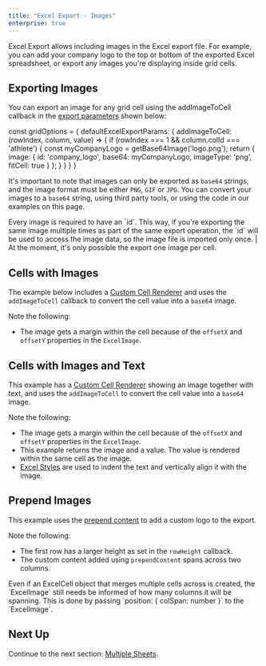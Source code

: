 ```yaml
---
title: "Excel Export - Images"
enterprise: true
---
```


Excel Export allows including images in the Excel export file. For example, you can add your company logo to the top or bottom of the exported Excel spreadsheet, or export any images you're displaying inside grid cells.


## Exporting Images

You can export an image for any grid cell using the addImageToCell callback in the [export parameters](../excel-export-api/#excelexportparams) shown below:

<interface-documentation interfaceName='ExcelExportParams' names='["addImageToCell"]' config='{"description":""}' ></interface-documentation>

<snippet>
const gridOptions = {
    defaultExcelExportParams: {
        addImageToCell: (rowIndex, column, value) => {
            if (rowIndex === 1 && column.colId === 'athlete') {
                const myCompanyLogo = getBase64Image('logo.png');
                return {
                    image: {
                        id: 'company_logo',
                        base64: myCompanyLogo,
                        imageType: 'png',
                        fitCell: true
                    }
                };
            }
        }
    }
}
</snippet>

It's important to note that images can only be exported as `base64` strings, and the image format must be either `PNG`, `GIF` or `JPG`. You can convert your images to a `base64` string, using third party tools, or using the code in our examples on this page.

<note>
Every image is required to have an `id`. This way, if you're exporting the same image multiple times as part of the same export operation, the `id` will be used to access the image data, so the image file is imported only once.
</note>

<warning>
| At the moment, it's only possible the export one image per cell.
</warning>

## Cells with Images

The example below includes a [Custom Cell Renderer](../component-cell-renderer/) and uses the `addImageToCell` callback to convert the cell value into a `base64` image.

Note the following:
- The image gets a margin within the cell because of the `offsetX` and `offsetY` properties in the `ExcelImage`.

<GridExampleRunner title='Excel Export - Cells with Images' name='excel-export-cells-with-images' type='generated' options='{ "enterprise": true, "modules": ["clientside", "excel", "menu"] }'></GridExampleRunner>

## Cells with Images and Text

This example has a [Custom Cell Renderer](../component-cell-renderer/) showing an image together with text, and uses the `addImageToCell` to convert the cell value into a `base64` image.

Note the following:
- The image gets a margin within the cell because of the `offsetX` and `offsetY` properties in the `ExcelImage`.
- This example returns the image and a value. The value is rendered within the same cell as the image.
- [Excel Styles](../excel-export-styles/) are used to indent the text and vertically align it with the image.

<GridExampleRunner title='Excel Export - Cells with Images and Text' name='excel-export-cells-with-images-text' type='generated' options='{ "enterprise": true, "modules": ["clientside", "excel", "menu"] }'></GridExampleRunner>

## Prepend Images

This example uses the [prepend content](../excel-export-extra-content/#example-excel-export-prepend-append) to add a custom logo to the export.

Note the following: 
- The first row has a larger height as set in the `rowHeight` callback.
- The custom content added using `prependContent` spans across two columns.

<note>
Even if an ExcelCell object that merges multiple cells across is created, the `ExcelImage` still needs be informed of how many columns it will be spanning. This is done by passing `position: { colSpan: number }` to the `ExcelImage`.
</note>

<GridExampleRunner title='Excel Export - Prepend Images' name='excel-export-prepend-images' type='generated' options='{ "enterprise": true, "modules": ["clientside", "csv", "excel", "menu"] }'></GridExampleRunner>

## Next Up

Continue to the next section: [Multiple Sheets](../excel-export-multiple-sheets/).
